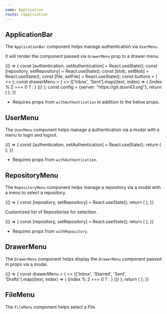 ```yaml
---
name: Application
route: /application
---
```



## ApplicationBar

The `ApplicationBar` component helps manage authentication via `UserMenu`.

It will render the component passed via `drawerMenu` prop to a drawer menu.

<Playground>
{() => {
  const [authentication, setAuthentication] = React.useState();
  const [repository, setRepository] = React.useState();
  const [blob, setBlob] = React.useState();
  const [file, setFile] = React.useState();
  const buttons = (
    <>
      <IconButton color="inherit">
        <Badge badgeContent={17} color="secondary">
          <Notifications />
        </Badge>
      </IconButton>
    </>
  );
  const drawerMenu = (
    <>
      <List>
        {['Inbox', 'Sent'].map((text, index) => (
          <ListItem button key={text}>
            <ListItemIcon style={{margin:0}}>{index % 2 === 0 ? <Inbox /> : <Mail />}</ListItemIcon>
            <ListItemText primary={text} />
          </ListItem>
        ))}
      </List>
    </>
  );
  const config = {server: "https://git.door43.org"};
  return (
    <ApplicationBar
      title='Application Title'
      buttons={buttons}
      drawerMenu={drawerMenu}
      authentication={authentication}
      onAuthentication={setAuthentication}
      authenticationConfig={{
        tokenid:"PlaygroundTesting",
        ...config
      }}
      repository={repository}
      onRepository={setRepository}
      repositoryConfig={{
        ...config,
        urls: [
          "https://git.door43.org/api/v1/repos/door43-catalog/en_ta",
          "https://git.door43.org/api/v1/repos/door43-catalog/en_tw",
          "https://git.door43.org/api/v1/repos/door43-catalog/en_tn",
          "https://git.door43.org/api/v1/repos/door43-catalog/en_obs",
        ],
      }}
      blob={blob}
      onBlob={setBlob}
      file={file}
      onFile={setFile}
    />
  );
}}
</Playground>

- Requires props from `withAuthentication` in addition to the below props.

<Props of={ApplicationBar} isToggle title="Props" />
<Props of={withAuthentication} isToggle title="Props" />

## UserMenu

The `UserMenu` component helps manage a authentication via a modal with a menu to login and logout.

<Playground>
{() => {
  const [authentication, setAuthentication] = React.useState();
  return (
    <Paper>
      <UserMenu
        authentication={authentication}
        onAuthentication={setAuthentication}
        authenticationConfig={{
          server: "https://git.door43.org",
          tokenid:"PlaygroundTesting",
        }}
      />
    </Paper>
  );
}}
</Playground>

- Requires props from `withAuthentication`.

<Props of={UserMenu} isToggle title="Props" />

## RepositoryMenu

The `RepositoryMenu` component helps manage a repository via a modal with a menu to select a repository.

<Playground>
{() => {
  const [repository, setRepository] = React.useState();
  return (
    <Paper>
      <RepositoryMenu
        repository={repository}
        onRepository={setRepository}
        repositoryConfig={{
          server: "https://git.door43.org",
        }}
      />
    </Paper>
  );
}}
</Playground>

Customized list of Repositories for selection.

<Playground>
{() => {
  const [repository, setRepository] = React.useState();
  return (
    <Paper>
      <RepositoryMenu
        repository={repository}
        onRepository={setRepository}
        repositoryConfig={{
          urls: [
            "https://git.door43.org/api/v1/repos/door43-catalog/en_ta",
            "https://git.door43.org/api/v1/repos/door43-catalog/en_tw",
          ]
        }}
      />
    </Paper>
  );
}}
</Playground>

- Requires props from `withRepository`.

<Props of={UserMenu} isToggle title="Props" />

## DrawerMenu

The `DrawerMenu` component helps display the `drawerMenu` component passed in props via a modal.

<Playground>
{() => {
  const drawerMenu = (
    <>
      <List>
        {['Inbox', 'Starred', 'Sent', 'Drafts'].map((text, index) => (
          <ListItem button key={text}>
            <ListItemIcon>{index % 2 === 0 ? <Inbox /> : <Mail />}</ListItemIcon>
            <ListItemText primary={text} />
          </ListItem>
        ))}
      </List>
    </>
  );
  return (
    <Paper>
      <DrawerMenu
        drawerMenu={drawerMenu}
      />
    </Paper>
  );
}}
</Playground>

<Props of={DrawerMenu} isToggle title="Props" />


## FileMenu

The `FileMenu` component helps select a File.

<Playground>
  <Paper>
    <FileMenu
      repositoryConfig={{
        server: "https://git.door43.org"
      }}
    />
  </Paper>
</Playground>

<Props of={FileMenu} isToggle title="Props" />
